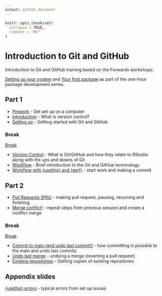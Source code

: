 ```yaml
---
output: github_document
---
```


<!-- README.md is generated from README.Rmd. Please edit that file -->

```r
knitr::opts_chunk$set(
  collapse = TRUE,
  comment = "#>"
)
```

# Introduction to Git and GitHub

<!-- badges: start -->
<!-- badges: end -->

Introduction to Git and GitHub training based on the Forwards workshops:

[Setting up your system](http://bit.ly/pkg-dev-2) and [Your first package](http://bit.ly/pkg-dev-3) as part of the one-hour package development series.  

## Part 1

- [Prework](https://intro-git-github.nhsrcommunity.com/session-prework.html#/title-slide) - Get set up on a computer  
- [Introduction](https://intro-git-github.nhsrcommunity.com/session-intro.html#/title-slide) - What is version control?  
- [Setting up](https://intro-git-github.nhsrcommunity.com/session-setup.html#/title-slide) - Getting started with Git and GitHub  

### Break

[Break](https://intro-git-github.nhsrcommunity.com/session-break-slide.html#/title-slide) 

- [Version Control](https://intro-git-github.nhsrcommunity.com/session-version-control.html#/title-slide) - What is Git/GitHub and how they relate to RStudio along with the ups and downs of Git  
- [Workflow](https://intro-git-github.nhsrcommunity.com/session-version-workflow.html#/title-slide) - Brief introduction to the Git and GitHub terminology  
- [Workflow with {usethis} and {gert}](https://intro-git-github.nhsrcommunity.com/session-usethis-gert.html#/title-slide) - start work and making a commit  

## Part 2

- [Pull Requests (PRs)](https://intro-git-github.nhsrcommunity.com/session-pull-requests.html#/title-slide) - making pull request, pausing, resuming and finishing  
- [Merge conflict!](https://intro-git-github.nhsrcommunity.com/session-conflict.html#/title-slide) - repeat steps from previous session and create a conflict merge  

### Break

[Break](https://intro-git-github.nhsrcommunity.com/session-break-slide.html#/title-slide) 

- [Commit to main (and undo last commit!)](https://intro-git-github.nhsrcommunity.com/session-commit-main.html#/title-slide) - how committing is possible to the main and undo last commits
- [Undo last merge](https://intro-git-github.nhsrcommunity.com/session-undo-merge.html#/title-slide) - undoing a merge (reverting a pull request)
- [Existing repositories](https://intro-git-github.nhsrcommunity.com/session-fork-clone.html#/title-slide) - Getting copies of existing repositories

## Appendix slides

[{usethis} errors](https://intro-git-github.nhsrcommunity.com/session-usethis-errors.html#/title-slide) - typical errors from set up issues  
